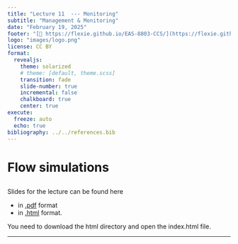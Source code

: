 ```yaml
---
title: "Lecture 11  --- Monitoring"
subtitle: "Management & Monitoring"
date: "February 19, 2025"
footer: "[🔗 https://flexie.github.io/EAS-8803-CCS/](https://flexie.github.io/EAS-8803-CCS/)"
logo: "images/logo.png"
license: CC BY
format: 
  revealjs:
    theme: solarized
    # theme: [default, theme.scss]
    transition: fade
    slide-number: true
    incremental: false 
    chalkboard: true
    center: true
execute:
  freeze: auto
  echo: true
bibliography: ../../references.bib
---
```


# Flow simulations


## 

Slides for the lecture can be found here

- in [.pdf](https://www.dropbox.com/scl/fi/vttvnjnvpbhasblfvv5i7/11-Lecture.pdf?rlkey=vbevcul9wr8tk0b3a4xptz407&st=4nkitiqj&dl=0) format
- in [.html](https://www.dropbox.com/scl/fo/ufvohxy50b2dkugb88379/ALfF7DgP9vuQ47pzEOFFpUQ?rlkey=pbwsxm47bvin1ilmv5hyt4sj7&st=0qa5m0ag&dl=0) format. 
 
You need to download the html directory and open the index.html file.

***